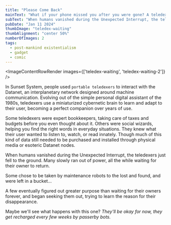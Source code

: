 ```yaml
---
title: "Please Come Back"
mainText: "What if your phone missed you after you were gone? A teledexer during the Unexpected Interrupt."
subText: "When humans vanished during the Unexpected Interrupt, the teledexers just fell to the ground. Many slowly ran out of power, all the while waiting for their owner to return."
pubDate: "Jan 11 2024"
thumbImage: "teledex-waiting"
thumbAlignment: "center 50%"
numberOfImages: 2
tags:
  - post-mankind existentialism
  - gadget
  - comic
---
```



<ImageContentRowRender 
  images={['teledex-waiting', 'teledex-waiting-2']}
/>

In Sunset System, people used `portable teledexers` to interact with the Datanet, an interplanetary network designed around machine communication. Evolving out of the simple personal digital assistant of the 1980s, teledexers use a miniaturized cybernetic brain to learn and adapt to their user, becoming a perfect companion over years of use.

Some teledexers were expert bookkeepers, taking care of taxes and budgets before you even thought about it. Others were social wizards, helping you find the right words in everyday situations. They knew what their user wanted to listen to, watch, or read innately. Though much of this kind of data still needed to be purchased and installed through physical media or esoteric Datanet nodes.

When humans vanished during the Unexpected Interrupt, the teledexers just fell to the ground. Many slowly ran out of power, all the while waiting for their owner to return.

Some chose to be taken by maintenance robots to the lost and found, and were left in a bucket...

A few eventually figured out greater purpose than waiting for their owners forever, and began seeking them out, trying to learn the reason for their disappearance.

Maybe we'll see what happens with this one? *They'll be okay for now, they get recharged every few weeks by passerby bots.*